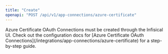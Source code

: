 ```yaml
---
title: "Create"
openapi: "POST /api/v1/app-connections/azure-certificate"
---
```


<Note>
    Azure Certificate OAuth Connections must be created through the Infisical UI.
    Check out the configuration docs for [Azure Certificate OAuth Connections](/integrations/app-connections/azure-certificate) for a step-by-step
    guide.
</Note>